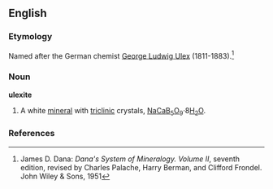 ==English==

===Etymology===

Named after the German chemist [[George Ludwig Ulex]] (1811-1883).<ref>James D. Dana: ''Dana's System of Mineralogy. Volume II'', seventh edition, revised by Charles Palache, Harry Berman, and Clifford Frondel. John Wiley & Sons, 1951</ref>

===Noun===
'''ulexite'''
#{{mineralogy}} A white [[mineral]] with [[triclinic]] crystals, [[sodium|Na]][[calcium|Ca]][[boron|B]]<sub>5</sub>[[oxygen|O]]<sub>9</sub></sub>·8[[water|H<sub>2</sub>O]].

===References===
<references/>